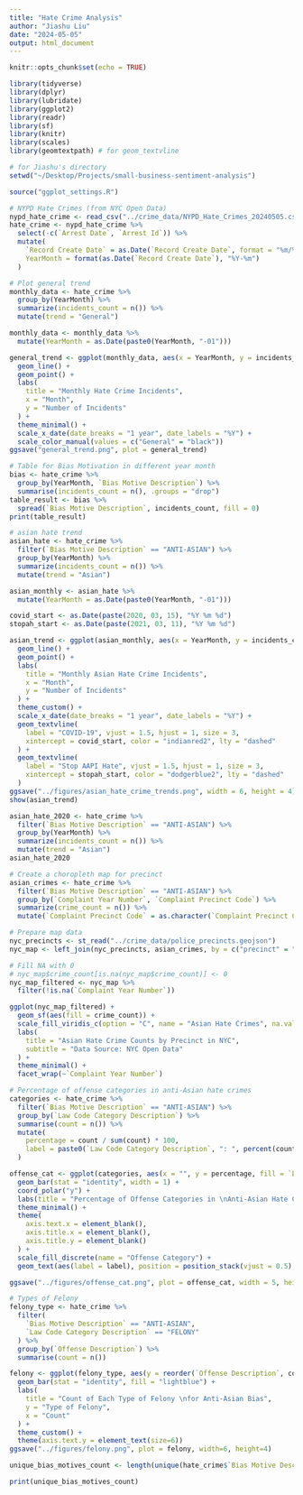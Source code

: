 ```yaml
---
title: "Hate Crime Analysis"
author: "Jiashu Liu"
date: "2024-05-05"
output: html_document
---
```


```r
knitr::opts_chunk$set(echo = TRUE)
```

```r
library(tidyverse)
library(dplyr)
library(lubridate)
library(ggplot2)
library(readr)
library(sf)
library(knitr)
library(scales)
library(geomtextpath) # for geom_textvline

# for Jiashu's directory
setwd("~/Desktop/Projects/small-business-sentiment-analysis")

source("ggplot_settings.R")
```


```r
# NYPD Hate Crimes (from NYC Open Data)
nypd_hate_crime <- read_csv("../crime_data/NYPD_Hate_Crimes_20240505.csv")
hate_crime <- nypd_hate_crime %>%
  select(-c(`Arrest Date`, `Arrest Id`)) %>%
  mutate(
    `Record Create Date` = as.Date(`Record Create Date`, format = "%m/%d/%Y"),
    YearMonth = format(as.Date(`Record Create Date`), "%Y-%m")
  )
```
```r
# Plot general trend
monthly_data <- hate_crime %>%
  group_by(YearMonth) %>%
  summarize(incidents_count = n()) %>%
  mutate(trend = "General")

monthly_data <- monthly_data %>%
  mutate(YearMonth = as.Date(paste0(YearMonth, "-01")))

general_trend <- ggplot(monthly_data, aes(x = YearMonth, y = incidents_count, color = trend, group = trend)) +
  geom_line() +
  geom_point() +
  labs(
    title = "Monthly Hate Crime Incidents",
    x = "Month",
    y = "Number of Incidents"
  ) +
  theme_minimal() +
  scale_x_date(date_breaks = "1 year", date_labels = "%Y") +
  scale_color_manual(values = c("General" = "black"))
ggsave("general_trend.png", plot = general_trend)
```

```r
# Table for Bias Motivation in different year month
bias <- hate_crime %>%
  group_by(YearMonth, `Bias Motive Description`) %>%
  summarise(incidents_count = n(), .groups = "drop")
table_result <- bias %>%
  spread(`Bias Motive Description`, incidents_count, fill = 0)
print(table_result)
```

```r
# asian hate trend
asian_hate <- hate_crime %>%
  filter(`Bias Motive Description` == "ANTI-ASIAN") %>%
  group_by(YearMonth) %>%
  summarize(incidents_count = n()) %>%
  mutate(trend = "Asian")

asian_monthly <- asian_hate %>%
  mutate(YearMonth = as.Date(paste0(YearMonth, "-01")))

covid_start <- as.Date(paste(2020, 03, 15), "%Y %m %d")
stopah_start <- as.Date(paste(2021, 03, 11), "%Y %m %d")

asian_trend <- ggplot(asian_monthly, aes(x = YearMonth, y = incidents_count)) +
  geom_line() +
  geom_point() +
  labs(
    title = "Monthly Asian Hate Crime Incidents",
    x = "Month",
    y = "Number of Incidents"
  ) +
  theme_custom() +
  scale_x_date(date_breaks = "1 year", date_labels = "%Y") +
  geom_textvline(
    label = "COVID-19", vjust = 1.5, hjust = 1, size = 3,
    xintercept = covid_start, color = "indianred2", lty = "dashed"
  ) +
  geom_textvline(
    label = "Stop AAPI Hate", vjust = 1.5, hjust = 1, size = 3,
    xintercept = stopah_start, color = "dodgerblue2", lty = "dashed"
  )
ggsave("../figures/asian_hate_crime_trends.png", width = 6, height = 4)
show(asian_trend)
```
```r
asian_hate_2020 <- hate_crime %>%
  filter(`Bias Motive Description` == "ANTI-ASIAN") %>%
  group_by(YearMonth) %>%
  summarize(incidents_count = n()) %>%
  mutate(trend = "Asian")
asian_hate_2020
```

```r
# Create a choropleth map for precinct
asian_crimes <- hate_crime %>%
  filter(`Bias Motive Description` == "ANTI-ASIAN") %>%
  group_by(`Complaint Year Number`, `Complaint Precinct Code`) %>%
  summarize(crime_count = n()) %>%
  mutate(`Complaint Precinct Code` = as.character(`Complaint Precinct Code`))

# Prepare map data
nyc_precincts <- st_read("../crime_data/police_precincts.geojson")
nyc_map <- left_join(nyc_precincts, asian_crimes, by = c("precinct" = "Complaint Precinct Code"))

# Fill NA with 0
# nyc_map$crime_count[is.na(nyc_map$crime_count)] <- 0
nyc_map_filtered <- nyc_map %>%
  filter(!is.na(`Complaint Year Number`))

ggplot(nyc_map_filtered) +
  geom_sf(aes(fill = crime_count)) +
  scale_fill_viridis_c(option = "C", name = "Asian Hate Crimes", na.value = "grey") +
  labs(
    title = "Asian Hate Crime Counts by Precinct in NYC",
    subtitle = "Data Source: NYC Open Data"
  ) +
  theme_minimal() +
  facet_wrap(~`Complaint Year Number`)
```

```r
# Percentage of offense categories in anti-Asian hate crimes
categories <- hate_crime %>%
  filter(`Bias Motive Description` == "ANTI-ASIAN") %>%
  group_by(`Law Code Category Description`) %>%
  summarise(count = n()) %>%
  mutate(
    percentage = count / sum(count) * 100,
    label = paste0(`Law Code Category Description`, ": ", percent(count / sum(count)))
  )

offense_cat <- ggplot(categories, aes(x = "", y = percentage, fill = `Law Code Category Description`)) +
  geom_bar(stat = "identity", width = 1) +
  coord_polar("y") +
  labs(title = "Percentage of Offense Categories in \nAnti-Asian Hate Crimes") +
  theme_minimal() +
  theme(
    axis.text.x = element_blank(),
    axis.title.x = element_blank(),
    axis.title.y = element_blank()
  ) +
  scale_fill_discrete(name = "Offense Category") +
  geom_text(aes(label = label), position = position_stack(vjust = 0.5), size = 3)

ggsave("../figures/offense_cat.png", plot = offense_cat, width = 5, height = 4)
```

```r
# Types of Felony
felony_type <- hate_crime %>%
  filter(
    `Bias Motive Description` == "ANTI-ASIAN",
    `Law Code Category Description` == "FELONY"
  ) %>%
  group_by(`Offense Description`) %>%
  summarise(count = n())

felony <- ggplot(felony_type, aes(y = reorder(`Offense Description`, count), x = count)) +
  geom_bar(stat = "identity", fill = "lightblue") +
  labs(
    title = "Count of Each Type of Felony \nfor Anti-Asian Bias",
    y = "Type of Felony",
    x = "Count"
  ) +
  theme_custom() +
  theme(axis.text.y = element_text(size=6))
ggsave("../figures/felony.png", plot = felony, width=6, height=4)
```


```r
unique_bias_motives_count <- length(unique(hate_crime$`Bias Motive Description`))

print(unique_bias_motives_count)
```
